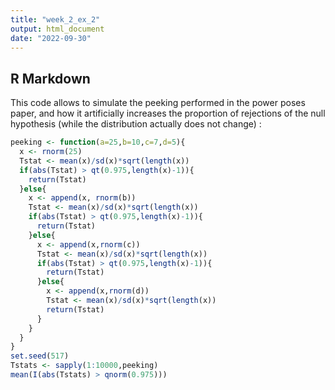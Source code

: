 ```yaml
---
title: "week_2_ex_2"
output: html_document
date: "2022-09-30"
---
```


## R Markdown

This code allows to simulate the peeking performed in the power poses paper, and how it artificially increases the proportion of rejections of the null hypothesis (while the distribution actually does not change) :

```r
peeking <- function(a=25,b=10,c=7,d=5){
  x <- rnorm(25)
  Tstat <- mean(x)/sd(x)*sqrt(length(x))
  if(abs(Tstat) > qt(0.975,length(x)-1)){
    return(Tstat)
  }else{
    x <- append(x, rnorm(b))
    Tstat <- mean(x)/sd(x)*sqrt(length(x))
    if(abs(Tstat) > qt(0.975,length(x)-1)){
      return(Tstat)
    }else{
      x <- append(x,rnorm(c))
      Tstat <- mean(x)/sd(x)*sqrt(length(x))
      if(abs(Tstat) > qt(0.975,length(x)-1)){
        return(Tstat)
      }else{
        x <- append(x,rnorm(d))
        Tstat <- mean(x)/sd(x)*sqrt(length(x))
        return(Tstat)
      }
    }
  }
}
set.seed(517)
Tstats <- sapply(1:10000,peeking)
mean(I(abs(Tstats) > qnorm(0.975)))
```
